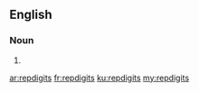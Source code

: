 ==English==

===Noun===
{{head|en|plural}}

# {{plural of|repdigit|lang=en|nocat=1}}

[[ar:repdigits]]
[[fr:repdigits]]
[[ku:repdigits]]
[[my:repdigits]]